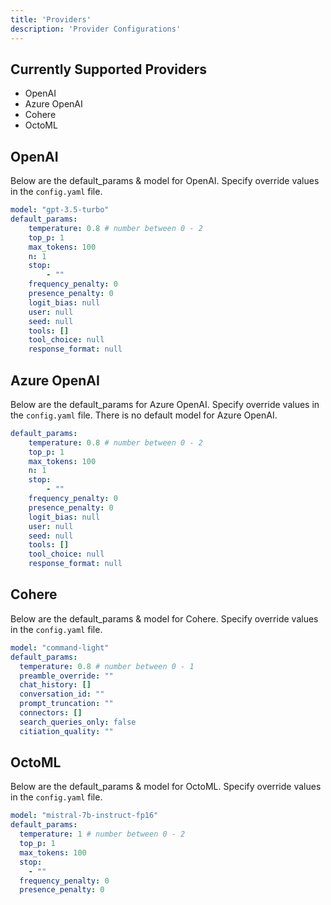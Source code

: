 ```yaml
---
title: 'Providers'
description: 'Provider Configurations'
---
```


## Currently Supported Providers

- OpenAI
- Azure OpenAI
- Cohere
- OctoML

## OpenAI

Below are the default_params & model for OpenAI. Specify override values in the `config.yaml` file.

```yaml
model: "gpt-3.5-turbo"
default_params:
    temperature: 0.8 # number between 0 - 2 
    top_p: 1
    max_tokens: 100
    n: 1
    stop:
        - ""
    frequency_penalty: 0
    presence_penalty: 0
    logit_bias: null
    user: null
    seed: null
    tools: []
    tool_choice: null
    response_format: null
```

## Azure OpenAI

Below are the default_params for Azure OpenAI. Specify override values in the `config.yaml` file.
There is no default model for Azure OpenAI.

```yaml
default_params:
    temperature: 0.8 # number between 0 - 2 
    top_p: 1
    max_tokens: 100
    n: 1
    stop:
        - ""
    frequency_penalty: 0
    presence_penalty: 0
    logit_bias: null
    user: null
    seed: null
    tools: []
    tool_choice: null
    response_format: null
```

## Cohere

Below are the default_params & model for Cohere. Specify override values in the `config.yaml` file.

```yaml
model: "command-light"
default_params:
  temperature: 0.8 # number between 0 - 1
  preamble_override: ""
  chat_history: []
  conversation_id: ""
  prompt_truncation: ""
  connectors: []
  search_queries_only: false
  citiation_quality: ""

```

## OctoML

Below are the default_params & model for OctoML. Specify override values in the `config.yaml` file.

```yaml
model: "mistral-7b-instruct-fp16" 
default_params:
  temperature: 1 # number between 0 - 2 
  top_p: 1
  max_tokens: 100
  stop:
    - ""
  frequency_penalty: 0
  presence_penalty: 0
```